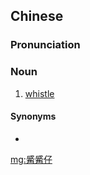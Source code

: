 ==Chinese==
{{zh-forms|alt=啡啡仔}}

===Pronunciation===
{{zh-pron
|mn=qz:pi-pi-仔
|cat=n
}}

===Noun===
{{zh-noun}}

# {{lb|zh|Quanzhou|_|Min Nan}} [[whistle]]

====Synonyms====
* {{zh-l|觱仔}}

[[mg:觱觱仔]]